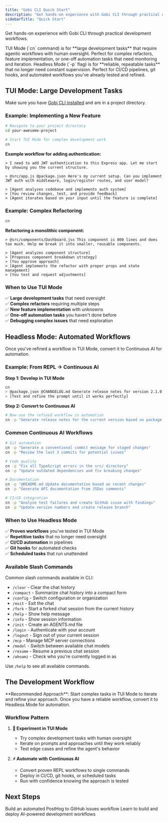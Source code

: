 ```yaml
---
title: "Gobi CLI Quick Start"
description: "Get hands-on experience with Gobi CLI through practical examples and common use cases"
sidebarTitle: "Quick Start"
---
```


Get hands-on experience with Gobi CLI through practical development workflows.

<Tabs>
  <Tab title="TUI Mode">
    TUI Mode (`cn` command) is for **large development tasks** that require
    agentic workflows with human oversight. Perfect for complex refactors,
    feature implementation, or one-off automation tasks that need monitoring and
    iteration.
  </Tab>
  <Tab title="Headless Mode">
    Headless Mode (`-p` flag) is for **reliable, repeatable tasks** that no
    longer need constant supervision. Perfect for CI/CD pipelines, git hooks,
    and automated workflows you've already tested and refined.
  </Tab>
</Tabs>

## TUI Mode: Large Development Tasks

Make sure you have [Gobi CLI installed](/cli/install) and are in a project directory.

### Example: Implementing a New Feature

```bash
# Navigate to your project directory
cd your-awesome-project

# Start TUI Mode for complex development work
cn
```

**Example workflow for adding authentication:**

```
> I need to add JWT authentication to this Express app. Let me start by showing you the current structure.

> @src/app.js @package.json Here's my current setup. Can you implement JWT auth with middleware, login/register routes, and user model?

> [Agent analyzes codebase and implements auth system]
> [You review changes, test, and provide feedback]
> [Agent iterates based on your input until the feature is complete]
```

### Example: Complex Refactoring

```bash
cn
```

**Refactoring a monolithic component:**

```
> @src/components/Dashboard.jsx This component is 800 lines and does too much. Help me break it into smaller, reusable components.

> [Agent analyzes component structure]
> [Proposes component breakdown strategy]
> [You approve approach]
> [Agent implements the refactor with proper props and state management]
> [You test and request adjustments]
```

### When to Use TUI Mode

✅ **Large development tasks** that need oversight  
✅ **Complex refactors** requiring multiple steps  
✅ **New feature implementation** with unknowns  
✅ **One-off automation tasks** you haven't done before  
✅ **Debugging complex issues** that need exploration

## Headless Mode: Automated Workflows

Once you've refined a workflow in TUI Mode, convert it to Continuous AI for automation.

### Example: From REPL → Continuous AI

**Step 1: Develop in TUI Mode**

```bash
cn
> @package.json @CHANGELOG.md Generate release notes for version 2.1.0
> [Test and refine the prompt until it works perfectly]
```

**Step 2: Convert to Continuous AI**

```bash
# Now use the refined workflow in automation
cn -p "Generate release notes for the current version based on package.json and recent commits"
```

### Common Continuous AI Workflows

```bash
# Git automation
cn -p "Generate a conventional commit message for staged changes"
cn -p "Review the last 3 commits for potential issues"

# Code quality
cn -p "Fix all TypeScript errors in the src/ directory"
cn -p "Update outdated dependencies and fix breaking changes"

# Documentation
cn -p "@README.md Update documentation based on recent changes"
cn -p "Generate API documentation from JSDoc comments"

# CI/CD integration
cn -p "Analyze test failures and create GitHub issue with findings"
cn -p "Update version numbers and create release branch"
```

### When to Use Headless Mode

✅ **Proven workflows** you've tested in TUI Mode  
✅ **Repetitive tasks** that no longer need oversight  
✅ **CI/CD automation** in pipelines  
✅ **Git hooks** for automated checks  
✅ **Scheduled tasks** that run unattended

### Available Slash Commands

Common slash commands available in CLI:

- `/clear` - Clear the chat history
- `/compact` - Summarize chat history into a compact form
- `/config` - Switch configuration or organization
- `/exit` - Exit the chat
- `/fork` - Start a forked chat session from the current history
- `/help` - Show help message
- `/info` - Show session information
- `/init` - Create an AGENTS.md file
- `/login` - Authenticate with your account
- `/logout` - Sign out of your current session
- `/mcp` - Manage MCP server connections
- `/model` - Switch between available chat models
- `/resume` - Resume a previous chat session
- `/whoami` - Check who you're currently logged in as

<Info>Use `/help` to see all available commands.</Info>

## The Development Workflow

<Info>
  **Recommended Approach**: Start complex tasks in TUI Mode to iterate and
  refine your approach. Once you have a reliable workflow, convert it to
  Headless Mode for automation.
</Info>

### Workflow Pattern

1. **🔬 Experiment in TUI Mode**

   - Try complex development tasks with human oversight
   - Iterate on prompts and approaches until they work reliably
   - Test edge cases and refine the agent's behavior

2. **⚡ Automate with Continuous AI**
   - Convert proven REPL workflows to single commands
   - Deploy in CI/CD, git hooks, or scheduled tasks
   - Run with confidence knowing the approach is tested

## Next Steps

<CardGroup cols={2}>
  <Card title="Create Your First Workflow" href="/guides/posthog-github-continuous-ai">
    Build an automated PostHog to GitHub issues workflow
  </Card>

  <Card title="Continuous AI Guide" href="/guides/continuous-ai">
    Learn to build and deploy AI-powered development workflows
  </Card>
</CardGroup>
